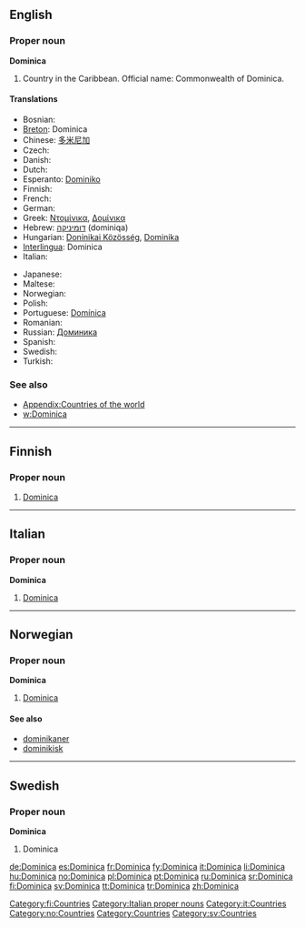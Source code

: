 ==English==

===Proper noun===
'''Dominica'''

# Country in the Caribbean. Official name: Commonwealth of Dominica.

====Translations====
{{top}}
* Bosnian: {{t-|bs|Dominika|f}}
* [[Breton]]: Dominica
* Chinese: [[多米尼加]]
* Czech: {{t-|cs|Dominika|f}}
* Danish: {{t-|da|Dominica}}
* Dutch: {{t-|nl|Dominica}}
* Esperanto: [[Dominiko]]
* Finnish: {{t+|fi|Dominica}}
* French: {{t+|fr|Dominique}}
* German: {{t+|de|Dominica}}
* Greek: [[Ντομίνικα]], [[Δομίνικα]]
* Hebrew: [[דומיניקה]] (dominiqa)
* Hungarian: [[Doninikai Közösség]], [[Dominika]]
* [[Interlingua]]: Dominica
* Italian: {{t+|it|Dominica}}
{{mid}}
* Japanese: {{t-|ja|ドミニカ|tr=Dominika|sc=Jpan}}
* Maltese: {{t-|mt|Dominika|xs=Maltese}}
* Norwegian: {{t+|no|Dominica}}
* Polish: {{t+|pl|Dominika}}
* Portuguese: [[Domínica]]
* Romanian: {{t-|ro|Dominica|f}}
* Russian: [[Доминика]]
* Spanish: {{t+|es|Dominica}}
* Swedish: {{t+|sv|Dominica}}
* Turkish: {{t+|tr|Dominika}}
{{bottom}}

===See also===
* [[Appendix:Countries of the world]]
* [[w:Dominica]]

----

==Finnish==
{{wikipedia|lang=fi}}

===Proper noun===
{{fi-noun|proper=true}}

# [[#English|Dominica]]

[[Category:fi:Countries]]

----
==Italian==
{{wikipedia|lang=it}}

===Proper noun===
'''Dominica''' {{f}}

# [[#English|Dominica]]
[[Category:Italian proper nouns]]
[[Category:it:Countries]]

----
==Norwegian==

===Proper noun===
'''Dominica'''

# [[#English|Dominica]]

====See also====
* [[dominikaner]]
* [[dominikisk]]

[[Category:no:Countries]]

----

==Swedish==

===Proper noun===
'''Dominica'''

# Dominica

[[Category:Countries]]
[[Category:sv:Countries]]

[[de:Dominica]]
[[es:Dominica]]
[[fr:Dominica]]
[[fy:Dominica]]
[[it:Dominica]]
[[li:Dominica]]
[[hu:Dominica]]
[[no:Dominica]]
[[pl:Dominica]]
[[pt:Dominica]]
[[ru:Dominica]]
[[sr:Dominica]]
[[fi:Dominica]]
[[sv:Dominica]]
[[tt:Dominica]]
[[tr:Dominica]]
[[zh:Dominica]]